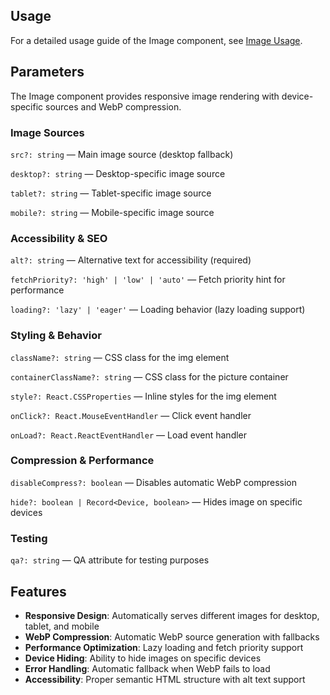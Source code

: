 

<Meta of={ImageStories} />
<StoryTemplate>

## Usage

For a detailed usage guide of the Image component, see [Image Usage](https://github.com/gravity-ui/page-constructor/blob/main/memory-bank/usage/image.md).

## Parameters

The Image component provides responsive image rendering with device-specific sources and WebP compression.

### Image Sources

`src?: string` — Main image source (desktop fallback)

`desktop?: string` — Desktop-specific image source

`tablet?: string` — Tablet-specific image source  

`mobile?: string` — Mobile-specific image source

### Accessibility & SEO

`alt?: string` — Alternative text for accessibility (required)

`fetchPriority?: 'high' | 'low' | 'auto'` — Fetch priority hint for performance

`loading?: 'lazy' | 'eager'` — Loading behavior (lazy loading support)

### Styling & Behavior

`className?: string` — CSS class for the img element

`containerClassName?: string` — CSS class for the picture container

`style?: React.CSSProperties` — Inline styles for the img element

`onClick?: React.MouseEventHandler` — Click event handler

`onLoad?: React.ReactEventHandler` — Load event handler

### Compression & Performance

`disableCompress?: boolean` — Disables automatic WebP compression

`hide?: boolean | Record<Device, boolean>` — Hides image on specific devices

### Testing

`qa?: string` — QA attribute for testing purposes

## Features

- **Responsive Design**: Automatically serves different images for desktop, tablet, and mobile
- **WebP Compression**: Automatic WebP source generation with fallbacks
- **Performance Optimization**: Lazy loading and fetch priority support
- **Device Hiding**: Ability to hide images on specific devices
- **Error Handling**: Automatic fallback when WebP fails to load
- **Accessibility**: Proper semantic HTML structure with alt text support

</StoryTemplate>
